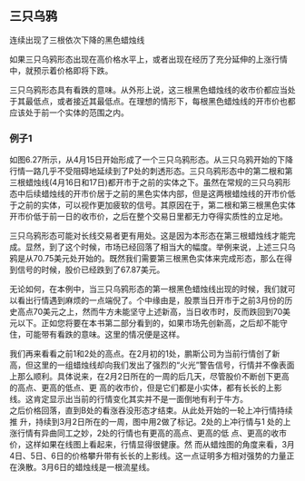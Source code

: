 
## 三只乌鸦
连续出现了三根依次下降的黑色蜡烛线

如果三只乌鸦形态出现在高价格水平上，或者出现在经历了充分延伸的上涨行情中，就预示着价格即将下跌。

三只乌鸦形态具有看跌的意味。从外形上说，这三根黑色蜡烛线的收市价都应当处于其最低点，或者接近其最低点。在理想的情形下，每根黑色蜡烛线的开市价也都应该处于前一个实体的范围之内。

<ImageRender alt='test1' width='auto' height='auto' path='/candleTech/15-threeCrows.png' />

### 例子1
如图6.27所示，从4月15日开始形成了一个三只乌鸦形态。从三只乌鸦开始的下降行情一路几乎不受阻碍地延续到了P处的刺透形态。三只乌鸦形态中的第二根和第三根蜡烛线(4月16日和17日)都开市于之前的实体之下。虽然在常规的三只乌鸦形态中后续蜡烛线的开市价居于之前的黑色实体内部，但是这两根蜡烛线的开市价低于之前的实体，可以视作更加疲软的信号。其原因在于，第二根和第三根黑色实体开市价低于前一日的收市价，之后在整个交易日里都无力夺得实质性的立足地。

三只乌鸦形态可能对长线交易者更有用处。这是因为本形态在第三根蜡烛线才能完成。显然，到了这个时候，市场已经回落了相当大的幅度。举例来说，上述三只乌鸦是从70.75美元处开始的。既然我们需要第三根黑色实体来完成形态，那么在得到信号的时候，股价已经跌到了67.87美元。

无论如何，在本例中，当三只乌鸦形态的第一根黑色蜡烛线出现的时候，我们就可以看出行情遇到麻烦的一点端倪了。个中缘由是，股票当日开市于之前3月份的历史高点70美元之上，然而牛方未能坚守上述新高，当日收市时，反而跌回到70美元以下。正如您将要在本书第二部分看到的，如果市场先创新高，之后却不能守住，可能带有看跌的意味。这里的情况便是这样。

<ImageRender alt='test1' width='auto' height='auto' path='/candleTech/15-threeCrows2.png' />

我们再来看看之前1和2处的高点。在2月初的1处，鹏斯公司为当前行情创了新高，但这里的一组蜡烛线却向我们发出了强烈的“火光”警告信号，行情并不像表面上那么顺利。具体说来，在2月2日所在的一周的后几天，尽管股价不断创下更高的高点、更高的低点、更 高的收市价，但是它们都是小实体，都有长长的上影线。这肯定显示出当前的行情变化其实并不是一面倒地有利于牛方。<br/>
之后价格回落，直到B处的看涨吞没形态才结束。从此处开始的一轮上冲行情持续推 升，持续到3月2日所在的一周，图中用2做了标记。2处的上冲行情与1 处的上涨行情有异曲同工之妙，2处的行情也有更高的高点、更高的低 点、更高的收市价，这样如果在线图上看起来，行情显得很健康。然 而从蜡烛图的角度来看，3月4日、5日、6日的价格攀升带有长长的上影线。这一点证明多方相对强势的力量正在涣散。3月6日的蜡烛线是一根流星线。